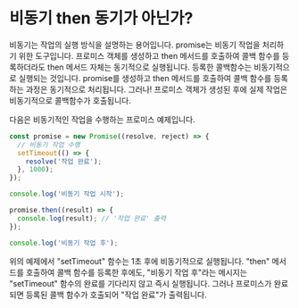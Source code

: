 # 비동기 then 동기가 아닌가?

비동기는 작업의 실행 방식을 설명하는 용어입니다. promise는 비동기 작업을 처리하기 위한 도구입니다. 프로미스 객체를 생성하고 then 메서드를 호출하여 콜백 함수를 등록하더라도 then 메서드 자체는 동기적으로 실행됩니다. 등록한 콜백함수는 비동기적으로 실행되는 것입니다.
promise를 생성하고 then 메서드를 호출하여 콜백 함수를 등록하는 과정은 동기적으로 처리됩니다. 그러나! 프로미스 객체가 생성된 후에 실제 작업은 비동기적으로 콜백함수가 호출됩니다.

다음은 비동기적인 작업을 수행하는 프로미스 예제입니다.
```javascript
const promise = new Promise((resolve, reject) => {
  // 비동기 작업 수행
  setTimeout(() => {
    resolve('작업 완료');
  }, 1000);
});

console.log('비동기 작업 시작');

promise.then((result) => {
  console.log(result); // '작업 완료' 출력
});

console.log('비동기 작업 후');

```

위의 예제에서 "setTimeout" 함수는 1초 후에 비동기적으로 실행됩니다. "then" 메서드를 호출하여 콜백 함수를 등록한 후에도, "비동기 작업 후"라는 메시지는 "setTimeout" 함수의 완료를 기다리지 않고 즉시 실행됩니다. 그러나 프로미스가 완료되면 등록된 콜백 함수가 호출되어 "작업 완료"가 출력됩니다.